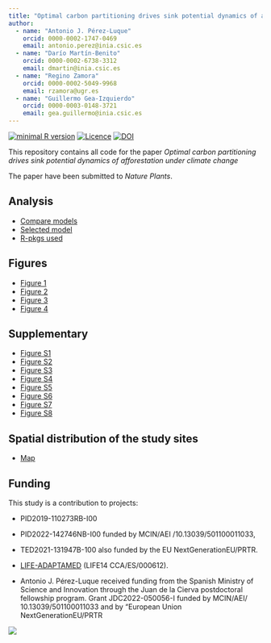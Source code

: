 ```yaml
---
title: "Optimal carbon partitioning drives sink potential dynamics of afforestation under climate change"
author: 
  - name: "Antonio J. Pérez-Luque"
    orcid: 0000-0002-1747-0469
    email: antonio.perez@inia.csic.es
  - name: "Darío Martín-Benito"
    orcid: 0000-0002-6738-3312
    email: dmartin@inia.csic.es
  - name: "Regino Zamora"
    orcid: 0000-0002-5049-9968
    email: rzamora@ugr.es
  - name: "Guillermo Gea-Izquierdo"
    orcid: 0000-0003-0148-3721
    email: gea.guillermo@inia.csic.es
---
```


[![minimal R version](https://img.shields.io/badge/R%3E%3D-4.2.1-brightgreen.svg)](https://cran.r-project.org/) [![Licence](https://img.shields.io/github/license/mashape/apistatus.svg)](http://choosealicense.com/licenses/mit/)
[![DOI](https://zenodo.org/badge/926511852.svg)](https://doi.org/10.5281/zenodo.14918748)

This repository contains all code for the paper 
*Optimal carbon partitioning drives sink potential dynamics of afforestation under climate change* 

The paper have been submitted to *Nature Plants*.


## Analysis 
- [Compare models](analysis/model.qmd) 
- [Selected model](analysis/model_selected.qmd)
- [R-pkgs used](rpkg.qmd)

## Figures 
- [Figure 1](output/figure1.png)
- [Figure 2](analysis/figure_evi_npp_abi_climate.qmd)
- [Figure 3](analysis/figure_main_model.qmd)
- [Figure 4](analysis/figure_abi_npp_evi.qmd)

## Supplementary 
- [Figure S1](output/figureS1.jpg)
- [Figure S2](analysis/figure_ts_climate.qmd)
- [Figure S3](analysis/figure_droughts.qmd)
- [Figure S4](analysis/figure_evi_abi_npp_avg.qmd)
- [Figure S5](analysis/figure_ts_dendro_remote.qmd)
- [Figure S6](analysis/model_selected.qmd#validation-plot)
- [Figure S7](analysis/figure_evi_lai.qmd)
- [Figure S8](analysis/figure_soil.qmd)

## Spatial distribution of the study sites 
- [Map](spatial.qmd)

## Funding  
This study is a contribution to projects:

- PID2019-110273RB-I00
- PID2022-142746NB-I00 funded by MCIN/AEI /10.13039/501100011033, 
- TED2021-131947B-100 also funded by the EU NextGenerationEU/PRTR.
- [LIFE-ADAPTAMED](https://www.lifeadaptamed.eu/) (LIFE14 CCA/ES/000612). 

- Antonio J. Pérez-Luque received funding from the Spanish Ministry of Science and Innovation through the Juan de la Cierva postdoctoral fellowship program. Grant JDC2022-050056-I funded by MCIN/AEI/
10.13039/501100011033 and by “European Union NextGenerationEU/PRTR

![](data/images/logo-jdc.png)


